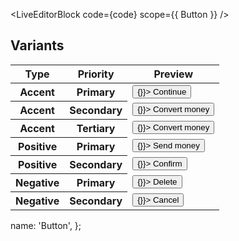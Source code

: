 
<LiveEditorBlock code={code} scope={{ Button }} />
<GeneratePropsTable componentName="Button" />

## Variants

<div className="scroll-table">
  <table className="docs-table table ">
    <thead>
      <tr>
        <th>Type</th>
        <th>Priority</th>
        <th>Preview</th>
      </tr>
    </thead>
    <tbody>
      <tr>
        <th>Accent</th>
        <th>Primary</th>
        <td>
          <Button block={true} onClick={() => {}}>
            Continue
          </Button>
        </td>
      </tr>
      <tr>
        <th>Accent</th>
        <th>Secondary</th>
        <td>
          <Button priority="secondary" block={true} onClick={() => {}}>
            Convert money
          </Button>
        </td>
      </tr>
      <tr>
        <th>Accent</th>
        <th>Tertiary</th>
        <td>
          <Button priority="tertiary" block={true} onClick={() => {}}>
            Convert money
          </Button>
        </td>
      </tr>
      <tr>
        <th>Positive</th>
        <th>Primary</th>
        <td>
          <Button type="positive" block={true} onClick={() => {}}>
            Send money
          </Button>
        </td>
      </tr>
      <tr>
        <th>Positive</th>
        <th>Secondary</th>
        <td>
          <Button type="positive" priority="secondary" block={true} onClick={() => {}}>
            Confirm
          </Button>
        </td>
      </tr>
      <tr>
        <th>Negative</th>
        <th>Primary</th>
        <td>
          <Button type="negative" block={true} onClick={() => {}}>
            Delete
          </Button>
        </td>
      </tr> <tr>
        <th>Negative</th>
        <th>Secondary</th>
        <td>
          <Button type="negative" priority="secondary" block={true} onClick={() => {}}>
            Cancel
          </Button>
        </td>
      </tr>
    </tbody>
  </table>
</div>

  name: 'Button',
};
